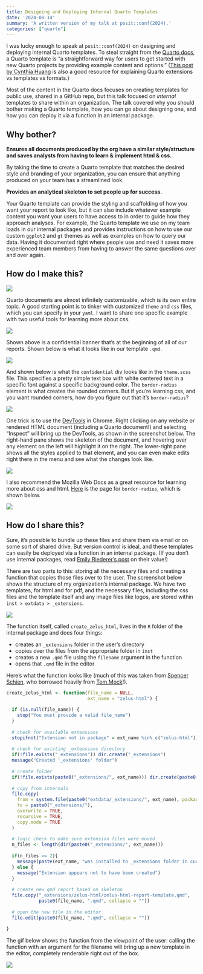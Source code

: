 ```yaml
---
title: Designing and Deploying Internal Quarto Templates
date: '2024-08-14'
summary: 'A written version of my talk at posit::conf(2024).'
categories: ["quarto"]
---
```


I was lucky enough to speak at `posit::conf(2024)` on designing and deploying internal Quarto templates. To steal straight from the [Quarto docs](https://quarto.org/docs/extensions/starter-templates.html), a Quarto template is "a straightforward way for users to get started with new Quarto projects by providing example content and options." ([This post by Cynthia Huang](https://www.cynthiahqy.com/posts/quarto-extensions-explainer/) is also a good resource for explaining Quarto extensions vs templates vs formats.)

Most of the content in the Quarto docs focuses on creating templates for public use, shared in a GitHub repo, but this talk focused on *internal* templates to share within an organization. The talk covered why you should bother making a Quarto template, how you can go about designing one, and how you can deploy it via a function in an internal package.

## Why bother?

**Ensures all documents produced by the org have a similar style/structure and saves analysts from having to learn & implement html & css.**

By taking the time to create a Quarto template that matches the desired style and branding of your organization, you can ensure that anything produced on your team has a streamlined look.

**Provides an analytical skeleton to set people up for success.**

Your Quarto template can provide the styling and scaffolding of how you want your report to look like, but it can also include whatever example content you want your users to have access to in order to guide how they approach analyses. For example, the Quarto template we use on my team loads in our internal packages and provides instructions on how to use our custom `ggplot2` and `gt` themes as well as examples on how to query our data. Having it documented right where people use and need it saves more experienced team members from having to answer the same questions over and over again. 

## How do I make this?

![](yaml.png)

Quarto documents are almost infinitely customizable, which is its own entire topic. A good starting point is to tinker with customized `theme` and `css` files, which you can specify in your `yaml`. I want to share one specific example with two useful tools for learning more about css.

![](conf3.png)

Shown above is a confidential banner that's at the beginning of all of our reports. Shown below is what it looks like in our template `.qmd`.

![](conf2.png)

And shown below is what the `confidential` div looks like in the `theme.scss` file. This specifies a pretty simple text box with white centered text in a specific font against a specific background color. The `border-radius` element is what creates the rounded corners. But if you're learning css, and you want rounded corners, how do you figure out that it's `border-radius`?

![](conf1.png)

One trick is to use the [DevTools](https://developer.chrome.com/docs/devtools) in Chrome. Right clicking on any website or rendered HTML document (including a Quarto document!) and selecting "Inspect" will bring up the DevTools, as shown in the screenshot below. The right-hand pane shows the skeleton of the document, and hovering over any element on the left will highlight it on the right. The lower-right pane shows all the styles applied to that element, and you can even make edits right there in the menu and see what the changes look like.

![](conf_insp.png)

I also recommend the Mozilla Web Docs as a great resource for learning more about css and html. [Here](https://developer.mozilla.org/en-US/docs/Web/CSS/border-radius) is the page for `border-radius`, which is shown below.

![](webdocs.png)

## How do I share this?

Sure, it's possible to bundle up these files and share them via email or on some sort of shared drive. But version control is ideal, and these templates can easily be deployed via a function in an internal package. (If you don't use internal packages, read [Emily Riederer's post](https://www.emilyriederer.com/post/team-of-packages/) on their value!)

There are two parts to this: storing all the necessary files and creating a function that copies those files over to the user. The screenshot below shows the structure of my organization's internal package. We have two templates, for html and for pdf, and the necessary files, including the css files and the template itself and any image files like logos, are stored within `inst > extdata > _extensions`.

![](gitfiles.png)

The function itself, called `create_zelus_html`, lives in the `R` folder of the internal package and does four things:

- creates an `_extensions` folder in the user's directory
- copies over the files from the appropriate folder in `inst`
- creates a new `.qmd` file using the `filename` argument in the function
- opens that `.qmd` file in the editor

Here's what the function looks like (much of this was taken from [Spencer Schien](https://spencerschien.info/post/r_for_nonprofits/quarto_template/), who borrowed heavily from [Tom Mock](https://github.com/jthomasmock/octavo/blob/master/R/use_quarto_ext.R)!).

```r
create_zelus_html <- function(file_name = NULL,
                              ext_name = "zelus-html") {
  
  if (is.null(file_name)) {
    stop("You must provide a valid file_name")
  }
  
  # check for available extensions
  stopifnot("Extension not in package" = ext_name %in% c("zelus-html"))
  
  # check for existing _extensions directory
  if(!file.exists("_extensions")) dir.create("_extensions")
  message("Created '_extensions' folder")
  
  # create folder
  if(!file.exists(paste0("_extensions/", ext_name))) dir.create(paste0("_extensions/", ext_name))
  
  # copy from internals
  file.copy(
    from = system.file(paste0("extdata/_extensions/", ext_name), package = "hockeyutils"),
    to = paste0("_extensions/"),
    overwrite = TRUE,
    recursive = TRUE,
    copy.mode = TRUE
  )
  
  # logic check to make sure extension files were moved
  n_files <- length(dir(paste0("_extensions/", ext_name)))
  
  if(n_files >= 2){
    message(paste(ext_name, "was installed to _extensions folder in current working directory."))
  } else {
    message("Extension appears not to have been created")
  }
  
  # create new qmd report based on skeleton
  file.copy("_extensions/zelus-html/zelus-html-report-template.qmd",
            paste0(file_name, ".qmd", collapse = ""))
  
  # open the new file in the editor
  file.edit(paste0(file_name, ".qmd", collapse = ""))
  
}

```

The gif below shows the function from the viewpoint of the user: calling the function with an argument for the filename will bring up a new template in the editor, completely renderable right out of the box. 

![](function.gif)
